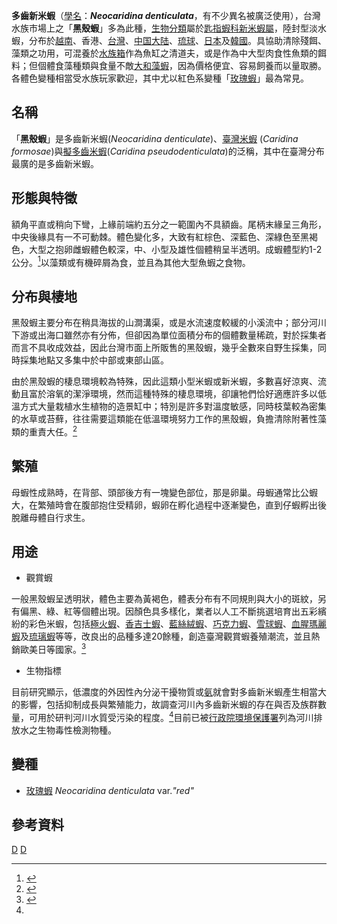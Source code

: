 {{Speciesbox 
| taxon = Neocaridina denticulata
| binomial_authority = [[De_Haan|De Haan]], 1844 
| synonyms = *''Neocaridina heteropoda''<br /><small> Liang, 2002</small>
*''Neocaridina denticulata sinensis'' <br /><small>Cai, 2006</small>
*''Neocaridina davidi''<br /><small>Klotz & Karge, 2013</small>
}}

'''多齒新米蝦'''（[[學名|學名]]：'''''Neocaridina denticulata'''''，有不少異名被廣泛使用），台灣水族市場上之「'''黑殼蝦'''」多為此種，[[生物分類|生物分類]]屬於[[匙指蝦科|匙指蝦科]][[新米蝦屬|新米蝦屬]]，陸封型淡水蝦，分布於[[越南|越南]]、香港、[[臺灣|台灣]]、[[中国大陆|中国大陆]]、[[琉球|琉球]]、[[日本|日本]]及[[大韩民国|韓國]]。具協助清除殘餌、藻類之功用，可混養於[[水族箱|水族箱]]作為魚缸之清道夫，或是作為中大型肉食性魚類的餌料；但個體食藻種類與食量不敵[[大和藻蝦|大和藻蝦]]，因為價格便宜、容易飼養而以量取勝。各體色變種相當受水族玩家歡迎，其中尤以紅色系變種「[[玫瑰蝦|玫瑰蝦]]」最為常見。

== 名稱 ==
「'''黑殼蝦'''」是多齒新米蝦(''Neocaridina denticulate'')、[[臺灣米蝦|臺灣米蝦]] (''Caridina formosae'')與[[擬多齒米蝦|擬多齒米蝦]](''Caridina pseudodenticulata'')的泛稱，其中在臺灣分布最廣的是多齒新米蝦。

== 形態與特徵 ==
額角平直或稍向下彎，上緣前端約五分之一範圍內不具額齒。尾柄末緣呈三角形，中央後緣具有一不可動棘。體色變化多，大致有紅棕色、深藍色、深綠色至黑褐色，大型之抱卵雌蝦體色較深，中、小型及雄性個體稍呈半透明。成蝦體型約1-2公分。<ref name=":0">{{cite web|author=陳富美、陳弘成、葉信利|title=淡水域的指標生物－多齒新米蝦|url=http://www.tfrin.gov.tw/ct.asp?xItem=251381&ctNode=1211&mp=1|work=水試專訊|publisher=行政院農業委員會水產試驗所|archiveurl=https://web.archive.org/web/20140222061012/http://www.tfrin.gov.tw/ct.asp?xItem=251381&ctNode=1211&mp=1|archivedate=2014-02-22|deadurl=yes|access-date=2014-02-05}}</ref>以藻類或有機碎屑為食，並且為其他大型魚蝦之食物。

== 分布與棲地 ==
黑殼蝦主要分布在稍具海拔的山澗溝渠，或是水流速度較緩的小溪流中；部分河川下游或出海口雖然亦有分佈，但卻因為單位面積分布的個體數量稀疏，對於採集者而言不具收成效益，因此台灣市面上所販售的黑殼蝦，幾乎全數來自野生採集，同時採集地點又多集中於中部或東部山區。

由於黑殼蝦的棲息環境較為特殊，因此這類小型米蝦或新米蝦，多數喜好涼爽、流動且富於溶氧的潔淨環境，然而這種特殊的棲息環境，卻讓牠們恰好適應許多以低溫方式⼤量栽植水生植物的造景缸中；特別是許多對溫度敏感，同時枝葉較為密集的水草或苔蘚，往往需要這類能在低溫環境努力工作的黑殼蝦，負擔清除附著性藻類的重責大任。<ref>{{Cite web|url=https://kmweb.coa.gov.tw/subject/ct.asp?xItem=89143&ctNode=2311&mp=151&kpi=0|title=不只是活餌的黑殼蝦|accessdate=|author=行政院農業委員會|date=2007-10-18|publisher=|archive-date=2019-01-23|archive-url=https://web.archive.org/web/20190123010147/https://kmweb.coa.gov.tw/subject/ct.asp?xItem=89143&ctNode=2311&mp=151&kpi=0|dead-url=no}}</ref>

== 繁殖 ==
母蝦性成熟時，在背部、頭部後方有一塊變色部位，那是卵巢。母蝦通常比公蝦大，在繁殖時會在腹部抱住受精卵，蝦卵在孵化過程中逐漸變色，直到仔蝦孵出後脫離母體自行求生。

== 用途 ==

*觀賞蝦
一般黑殼蝦呈透明狀，體色主要為黃褐色，體表分布有不同規則與大小的斑紋，另有偏黑、綠、紅等個體出現。因顏色具多樣化，業者以人工不斷挑選培育出五彩繽紛的彩色米蝦，包括[[極火蝦|極火蝦]]、[[香吉士蝦|香吉士蝦]]、[[藍絲絨蝦|藍絲絨蝦]]、[[巧克力蝦|巧克力蝦]]、[[雪球蝦|雪球蝦]]、[[血腥瑪麗蝦|血腥瑪麗蝦]]及[[琉璃蝦|琉璃蝦]]等等，改良出的品種多達20餘種，創造臺灣觀賞蝦養殖潮流，並且熱銷歐美日等國家。<ref>{{Cite web|title=淡水黑殼蝦的種原利用|url=http://www.tfrin.gov.tw/friweb/frienews/enews0133/w1.html|work=|accessdate=|author=陳念慈、蕭玉晨、陳冠如、楊順德/淡水繁養殖研究中心|date=2017-05|archiveurl=https://web.archive.org/web/20181129094503/http://www.tfrin.gov.tw/friweb/frienews/enews0133/w1.html|archivedate=2018-11-29|deadurl=yes}}</ref>

*生物指標
目前研究顯示，低濃度的外因性內分泌干擾物質或[[氨|氨]]就會對多齒新米蝦產生相當大的影響，包括抑制成長與繁殖能力，故調查河川內多齒新米蝦的存在與否及族群數量，可用於研判河川水質受污染的程度。<ref name=":0" />目前已被[[行政院環境保護署|行政院環境保護署]]列為河川排放水之生物毒性檢測物種。

== 變種 ==
* [[玫瑰蝦|玫瑰蝦]] ''Neocaridina denticulata'' var.'' "red"''

== 參考資料 ==
{{reflist}}

{{taxonbar}}
[[Category:新米蝦屬|D]]
[[Category:_1844年描述的动物|D]]